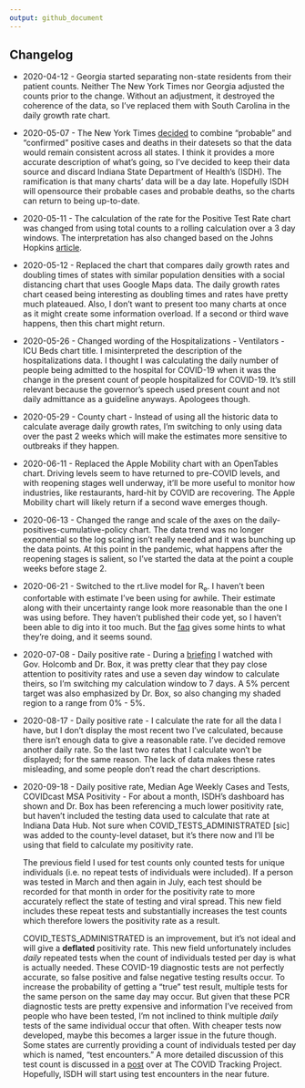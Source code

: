 ```yaml
---
output: github_document
---
```


## Changelog

  * 2020-04-12 -  Georgia started separating non-state residents from their patient counts. Neither The New York Times nor Georgia adjusted the counts prior to the change. Without an adjustment, it destroyed the coherence of the data, so I've replaced them with South Carolina in the daily growth rate chart.  

  * 2020-05-07 - The New York Times [decided](https://github.com/nytimes/covid-19-data/blob/master/PROBABLE-CASES-NOTE.md) to combine "probable" and "confirmed" positive cases and deaths in their datesets so that the data would remain consistent across all states. I think it provides a more accurate description of what's going, so I've decided to keep their data source and discard Indiana State Department of Health's (ISDH). The ramification is that many charts' data will be a day late. Hopefully ISDH will opensource their probable cases and probable deaths, so the charts can return to being up-to-date.  
  * 2020-05-11 - The calculation of the rate for the Positive Test Rate chart was changed from using total counts to a rolling calculation over a 3 day windows. The interpretation has also changed based on the Johns Hopkins [article](https://coronavirus.jhu.edu/testing/testing-positivity).  
  * 2020-05-12 - Replaced the chart that compares daily growth rates and doubling times of states with similar population densities with a social distancing chart that uses Google Maps data. The daily growth rates chart ceased being interesting as doubling times and rates have pretty much plateaued. Also, I don't want to present too many charts at once as it might create some information overload. If a second or third wave happens, then this chart might return.  
  * 2020-05-26 - Changed wording of the Hospitalizations - Ventilators - ICU Beds chart title. I misinterpreted the description of the hospitalizations data. I thought I was calculating the daily number of people being admitted to the hospital for COVID-19 when it was the change in the present count of people hospitalized for COVID-19. It's still relevant because the governor's speech used present count and not daily admittance as a guideline anyways. Apologees though.  
  * 2020-05-29 - County chart - Instead of using all the historic data to calculate average daily growth rates, I'm switching to only using data over the past 2 weeks which will make the estimates more sensitive to outbreaks if they happen.  
  * 2020-06-11 - Replaced the Apple Mobility chart with an OpenTables chart. Driving levels seem to have returned to pre-COVID levels, and with reopening stages well underway, it'll be more useful to monitor how industries, like restaurants, hard-hit by COVID are recovering. The Apple Mobility chart will likely return if a second wave emerges though.  
  * 2020-06-13 - Changed the range and scale of the axes on the daily-positives-cumulative-policy chart. The data trend was no longer exponential so the log scaling isn't really needed and it was bunching up the data points. At this point in the pandemic, what happens after the reopening stages is salient, so I've started the data at the point a couple weeks before stage 2.   
  * 2020-06-21 - Switched to the rt.live model for R~e~. I haven't been confortable with estimate I've been using for awhile. Their estimate along with their uncertainty range look more reasonable than the one I was using before. They haven't published their code yet, so I haven't been able to dig into it too much. But the [faq](https://rt.live/faq) gives some hints to what they're doing, and it seems sound.  
  * 2020-07-08 - Daily positive rate - During a [briefing](https://twitter.com/i/broadcasts/1ypKdwaqLegxW) I watched with Gov. Holcomb and Dr. Box, it was pretty clear that they pay close attention to positivity rates and use a seven day window to calculate theirs, so I'm switching my calculation window to 7 days. A 5% percent target was also emphasized by Dr. Box, so also changing my shaded region to a range from 0% - 5%.  
  * 2020-08-17 - Daily positive rate - I calculate the rate for all the data I have, but I don't display the most recent two I've calculated, because there isn't enough data to give a reasonable rate. I've decided remove another daily rate. So the last two rates that I calculate won't be displayed; for the same reason. The lack of data makes these rates misleading, and some people don't read the chart descriptions.  
  * 2020-09-18 - Daily positive rate, Median Age Weekly Cases and Tests, COVIDcast MSA Positivity - For about a month, ISDH's dashboard has shown and Dr. Box has been referencing a much lower positivity rate, but haven't included the testing data used to calculate that rate at Indiana Data Hub. Not sure when COVID_TESTS_ADMINISTRATED [sic] was added to the county-level dataset, but it's there now and I'll be using that field to calculate my positivity rate.  
  
    The previous field I used for test counts only counted tests for unique individuals (i.e. no repeat tests of individuals were included). If a person was tested in March and then again in July, each test should be recorded for that month in order for the positivity rate to more accurately reflect the state of testing and viral spread. This new field includes these repeat tests and substantially increases the test counts which therefore lowers the positivity rate as a result.  

    COVID_TESTS_ADMINISTRATED is an improvement, but it's not ideal and will give a **deflated** positivity rate. This new field unfortunately includes *daily* repeated tests when the count of individuals tested per day is what is actually needed. These COVID-19 diagnostic tests are not perfectly accurate, so false positive and false negative testing results occur. To increase the probability of getting a "true" test result, multiple tests for the same person on the same day may occur. But given that these PCR diagnostic tests are pretty expensive and information I've received from people who have been tested, I'm not inclined to think multiple *daily* tests of the same individual occur that often. With cheaper tests now developed, maybe this becomes a larger issue in the future though. Some states are currently providing a count of individuals tested per day which is named, "test encounters." A more detailed discussion of this test count is discussed in a [post](https://covidtracking.com/blog/counting-covid-19-tests) over at The COVID Tracking Project. Hopefully, ISDH will start using test encounters in the near future.  

